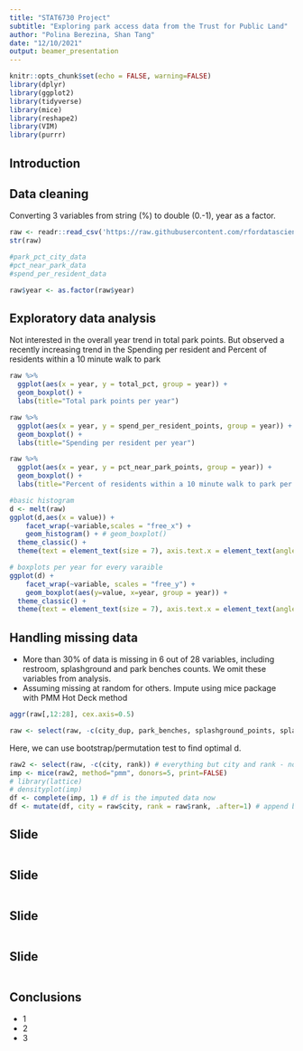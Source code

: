 ```yaml
---
title: "STAT6730 Project"
subtitle: "Exploring park access data from the Trust for Public Land"
author: "Polina Berezina, Shan Tang"
date: "12/10/2021"
output: beamer_presentation
---
```


```r
knitr::opts_chunk$set(echo = FALSE, warning=FALSE)
library(dplyr)
library(ggplot2)
library(tidyverse)
library(mice)
library(reshape2)
library(VIM)
library(purrr)
```

## Introduction



## Data cleaning

Converting 3 variables from string (%) to double (0.-1), year as a factor.

```r
raw <- readr::read_csv('https://raw.githubusercontent.com/rfordatascience/tidytuesday/master/data/2021/2021-06-22/parks.csv')
str(raw)
```

```r
#park_pct_city_data
#pct_near_park_data 
#spend_per_resident_data

raw$year <- as.factor(raw$year)
```


## Exploratory data analysis

Not interested in the overall year trend in total park points. But observed a recently increasing trend in the Spending per resident and Percent of residents within a 10 minute walk to park

```r
raw %>% 
  ggplot(aes(x = year, y = total_pct, group = year)) +
  geom_boxplot() +
  labs(title="Total park points per year")

raw %>% 
  ggplot(aes(x = year, y = spend_per_resident_points, group = year)) +
  geom_boxplot() +
  labs(title="Spending per resident per year")

raw %>% 
  ggplot(aes(x = year, y = pct_near_park_points, group = year)) +
  geom_boxplot() +
  labs(title="Percent of residents within a 10 minute walk to park per year")
```

```r
#basic histogram
d <- melt(raw)
ggplot(d,aes(x = value)) + 
    facet_wrap(~variable,scales = "free_x") + 
    geom_histogram() + # geom_boxplot()
  theme_classic() +
  theme(text = element_text(size = 7), axis.text.x = element_text(angle=90)) 

# boxplots per year for every varaible
ggplot(d) + 
    facet_wrap(~variable, scales = "free_y") + 
    geom_boxplot(aes(y=value, x=year, group = year)) +
  theme_classic() +
  theme(text = element_text(size = 7), axis.text.x = element_text(angle=90)) 
```

## Handling missing data

- More than 30% of data is missing in 6 out of 28 variables, including restroom, splashground and park benches counts. We omit these variables from analysis. 
- Assuming missing at random for others. Impute using mice package with PMM Hot Deck method

```r
aggr(raw[,12:28], cex.axis=0.5)

raw <- select(raw, -c(city_dup, park_benches, splashground_points, splashground_data, restroom_points, restroom_data))
```
Here, we can use bootstrap/permutation test to find optimal d.

```r
raw2 <- select(raw, -c(city, rank)) # everything but city and rank - not useful in imputations
imp <- mice(raw2, method="pmm", donors=5, print=FALSE) 
# library(lattice)
# densityplot(imp)
df <- complete(imp, 1) # df is the imputed data now
df <- mutate(df, city = raw$city, rank = raw$rank, .after=1) # append back city and rank vars
```

## Slide

```r

```

## Slide 

```r

```

## Slide 

```r

```

## Slide 

```r

```

## Conclusions

- 1
- 2
- 3

